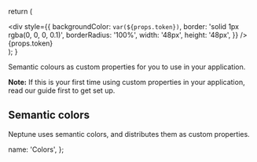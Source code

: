 
  return (
    <div className="d-flex align-items-center m-b-2">
      <div
        style={{
          backgroundColor: `var(${props.token})`,
          border: 'solid 1px rgba(0, 0, 0, 0.1)',
          borderRadius: '100%',
          width: '48px',
          height: '48px',
        }}
      />
      <div className="m-l-2">{props.token}</div>
    </div>
  );
}

Semantic colours as custom properties for you to use in your application.

**Note:** If this is your first time using custom properties in your application, read <DocLink href="/about/Styles#tokens-custom-properties">our guide</DocLink> first to get set up.

## Semantic colors

Neptune uses semantic colors, and distributes them as custom properties.

<div className="m-b-4">
  <ColorToken token="--color-primary" textColor="#fff" />
  <ColorToken token="--color-secondary" textColor="#fff" />
</div>

<div className="m-b-4">
  <ColorToken token="--color-accent" textColor="#fff" />
  <ColorToken token="--color-positive" textColor="#fff" />
  <ColorToken token="--color-negative" textColor="#fff" />
  <ColorToken token="--color-warning" textColor="#fff" />
</div>

<div className="m-b-4">
  <ColorToken token="--color-text-primary" textColor="#fff" />
  <ColorToken token="--color-text-secondary" textColor="#fff" />
  <ColorToken token="--color-text-inactive" textColor="#fff" />
  <ColorToken token="--color-text-important" textColor="#fff" />
  <ColorToken token="--color-text-link" textColor="#fff" />
  <ColorToken token="--color-text-link-hover" textColor="#fff" />
  <ColorToken token="--color-text-link-active" textColor="#fff" />
  <ColorToken token="--color-text-positive" textColor="#fff" />
  <ColorToken token="--color-text-negative" textColor="#fff" />
  <ColorToken token="--color-text-warning" textColor="#fff" />
</div>

<div className="m-b-4">
  <ColorToken token="--color-control-accent" textColor="#fff" />
  <ColorToken token="--color-control-positive" textColor="#fff" />
  <ColorToken token="--color-control-negative" textColor="#fff" />
  <ColorToken token="--color-control-warning" textColor="#fff" />
</div>

<div className="m-b-4">
  <ColorToken token="--color-border-neutral" />
  <ColorToken token="--color-border-focus" textColor="#fff" />
</div>

<div className="m-b-4">
  <ColorToken token="--color-background-screen" />
  <ColorToken token="--color-background-elevated" />
  <ColorToken token="--color-background-accent" />
  <ColorToken token="--color-background-positive" />
  <ColorToken token="--color-background-negative" />
  <ColorToken token="--color-background-warning" />
</div>

  name: 'Colors',
};
